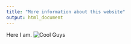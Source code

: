 ```yaml
---
title: "More information about this website"
output: html_document
---
```


Here I am.
![Cool Guys](./images/IMG-20180429-WA0000.jpg)

